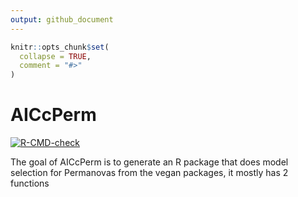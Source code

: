 ```yaml
---
output: github_document
---
```


<!-- README.md is generated from README.Rmd. Please edit that file -->

```r
knitr::opts_chunk$set(
  collapse = TRUE,
  comment = "#>"
)
```

# AICcPerm

<!-- badges: start -->
[![R-CMD-check](https://github.com/Sustainscapes/AICcPerm/actions/workflows/R-CMD-check.yaml/badge.svg)](https://github.com/Sustainscapes/AICcPerm/actions/workflows/R-CMD-check.yaml)
<!-- badges: end -->

The goal of AICcPerm is to generate an R package that does model selection for Permanovas from the vegan packages, it mostly has 2 functions

